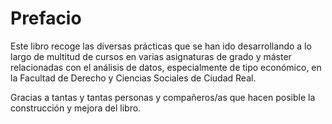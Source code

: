 # Prefacio {-}

Este libro recoge las diversas prácticas que se han ido desarrollando a lo largo de multitud de cursos en varias asignaturas de grado y máster relacionadas con el análisis de datos, especialmente de tipo económico, en la Facultad de Derecho y Ciencias Sociales de Ciudad Real.

Gracias a tantas y tantas personas y compañeros/as que hacen posible la construcción y mejora del libro.